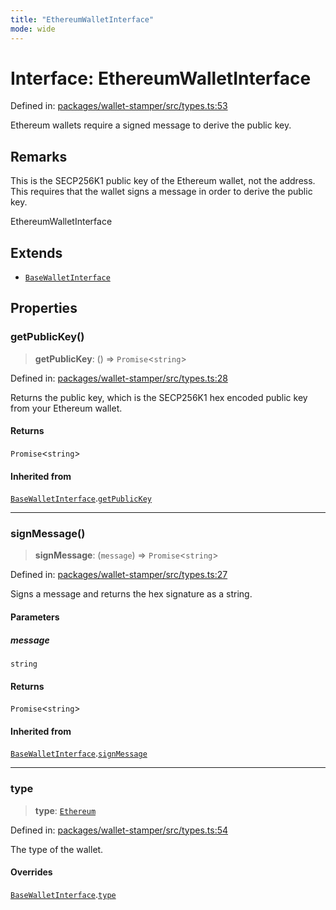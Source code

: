```yaml
---
title: "EthereumWalletInterface"
mode: wide
---
```

  
# Interface: EthereumWalletInterface

Defined in: [packages/wallet-stamper/src/types.ts:53](https://github.com/tkhq/sdk/blob/ee72856c3f450731d7501ab05001215768b71500/packages/wallet-stamper/src/types.ts#L53)

Ethereum wallets require a signed message to derive the public key.

## Remarks

This is the SECP256K1 public key of the Ethereum wallet, not the address.
This requires that the wallet signs a message in order to derive the public key.

 EthereumWalletInterface

## Extends

- [`BaseWalletInterface`](../BaseWalletInterface/readme)

## Properties

### getPublicKey()

> **getPublicKey**: () => `Promise`\<`string`\>

Defined in: [packages/wallet-stamper/src/types.ts:28](https://github.com/tkhq/sdk/blob/ee72856c3f450731d7501ab05001215768b71500/packages/wallet-stamper/src/types.ts#L28)

Returns the public key, which is the SECP256K1 hex encoded public key from your Ethereum wallet.

#### Returns

`Promise`\<`string`\>

#### Inherited from

[`BaseWalletInterface`](../BaseWalletInterface/readme).[`getPublicKey`](../BaseWalletInterface/readme#getpublickey)

***

### signMessage()

> **signMessage**: (`message`) => `Promise`\<`string`\>

Defined in: [packages/wallet-stamper/src/types.ts:27](https://github.com/tkhq/sdk/blob/ee72856c3f450731d7501ab05001215768b71500/packages/wallet-stamper/src/types.ts#L27)

Signs a message and returns the hex signature as a string.

#### Parameters

##### message

`string`

#### Returns

`Promise`\<`string`\>

#### Inherited from

[`BaseWalletInterface`](../BaseWalletInterface/readme).[`signMessage`](../BaseWalletInterface/readme#signmessage)

***

### type

> **type**: [`Ethereum`](../WalletType/readme#ethereum)

Defined in: [packages/wallet-stamper/src/types.ts:54](https://github.com/tkhq/sdk/blob/ee72856c3f450731d7501ab05001215768b71500/packages/wallet-stamper/src/types.ts#L54)

The type of the wallet.

#### Overrides

[`BaseWalletInterface`](../BaseWalletInterface/readme).[`type`](../BaseWalletInterface/readme#type)
